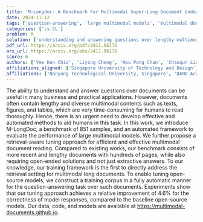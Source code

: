 ```yaml
---
title: 'M-Longdoc: A Benchmark For Multimodal Super-Long Document Understanding And A Retrieval-Aware Tuning Framework'
date: 2024-11-12
tags: ['question-answering', 'large multimodal models', 'multimodal document understanding', 'retrieval-aware tuning', 'automated methods', 'benchmarking']
categories: ['cs.CL']
problem: M
solution: ['understanding and answering questions over lengthy multimodal documents']
pdf_url: https://arxiv.org/pdf/2411.06176
arx_url: https://arxiv.org/abs/2411.06176
score: 6
authors: ['Yew Ken Chia', 'Liying Cheng', 'Hou Pong Chan', 'Chaoqun Liu', 'Maojia Song', 'Sharifah Mahani Aljunied', 'Soujanya Poria', 'Lidong Bing']
affiliations_aligned: ['Singapore University of Technology and Design', 'DAMO Academy, Alibaba Group, Singapore', 'Nanyang Technological University, Singapore', 'DAMO Academy, Alibaba Group, Singapore', 'Singapore University of Technology and Design', 'DAMO Academy, Alibaba Group, Singapore', 'Singapore University of Technology and Design', 'DAMO Academy, Alibaba Group, Singapore']
affiliations: ['Nanyang Technological University, Singapore', 'DAMO Academy, Alibaba Group, Singapore', 'Singapore University of Technology and Design']
---
```



The ability to understand and answer questions over documents can be useful in many business and practical applications. However, documents often contain lengthy and diverse multimodal contents such as texts, figures, and tables, which are very time-consuming for humans to read thoroughly. Hence, there is an urgent need to develop effective and automated methods to aid humans in this task. In this work, we introduce M-LongDoc, a benchmark of 851 samples, and an automated framework to evaluate the performance of large multimodal models. We further propose a retrieval-aware tuning approach for efficient and effective multimodal document reading. Compared to existing works, our benchmark consists of more recent and lengthy documents with hundreds of pages, while also requiring open-ended solutions and not just extractive answers. To our knowledge, our training framework is the first to directly address the retrieval setting for multimodal long documents. To enable tuning open-source models, we construct a training corpus in a fully automatic manner for the question-answering task over such documents. Experiments show that our tuning approach achieves a relative improvement of 4.6% for the correctness of model responses, compared to the baseline open-source models. Our data, code, and models are available at https://multimodal-documents.github.io.